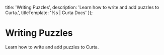 

  title: 'Writing Puzzles',
  description: 'Learn how to write and add puzzles to Curta.',
  titleTemplate: '%s | Curta Docs'
});

# Writing Puzzles

<Description>
  Learn how to write and add puzzles to Curta.
</Description>
